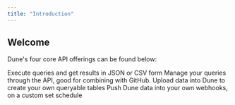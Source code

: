 ```yaml
---
title: "Introduction"
---
```


## Welcome

Dune's four core API offerings can be found below:

<CardGroup cols={2}>
  <Card
    title="Query Execution and Results"
    icon="cloud-arrow-down"
    href="/api-reference/executions/execution-object"
  >
    Execute queries and get results in JSON or CSV form
  </Card>
  <Card
    title="Query Management"
    icon="floppy-disk"
    href="/api-reference/queries/endpoint/query-object"
  >
    Manage your queries through the API, good for combining with GitHub.
  </Card>
  <Card
    title="Data Upload and Table Management"
    icon="upload"
    href="/api-reference/tables/endpoint/create"
  >
    Upload data into Dune to create your own queryable tables
  </Card>
  <Card title="Webhooks" icon="webhook" href="/api-reference/webhooks/webhook">
    Push Dune data into your own webhooks, on a custom set schedule
  </Card>
</CardGroup>
